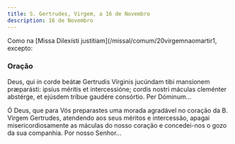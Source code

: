```yaml
---
title: S. Gertrudes, Virgem, a 16 de Novembro
description: 16 de Novembro
---
```


<aside>
  Como na [Missa Dilexísti justitiam](/missal/comum/20virgemnaomartir1, excepto:
</aside>

### Oração

<div class="side-by-side not-content">

Deus, qui in corde beátæ Gertrudis Vírginis jucúndam tibi mansionem præparásti: ipsíus méritis et intercessióne; cordis nostri máculas cleménter abstérge, et ejúsdem tríbue gaudére consórtio. Per Dóminum...

Ó Deus, que para Vós preparastes uma morada agradável no coração da B. Virgem Gertrudes, atendendo aos seus méritos e intercessão, apagai misericordiosamente as máculas do nosso coração e concedei-nos o gozo da sua companhia. Por nosso Senhor...

</div>
